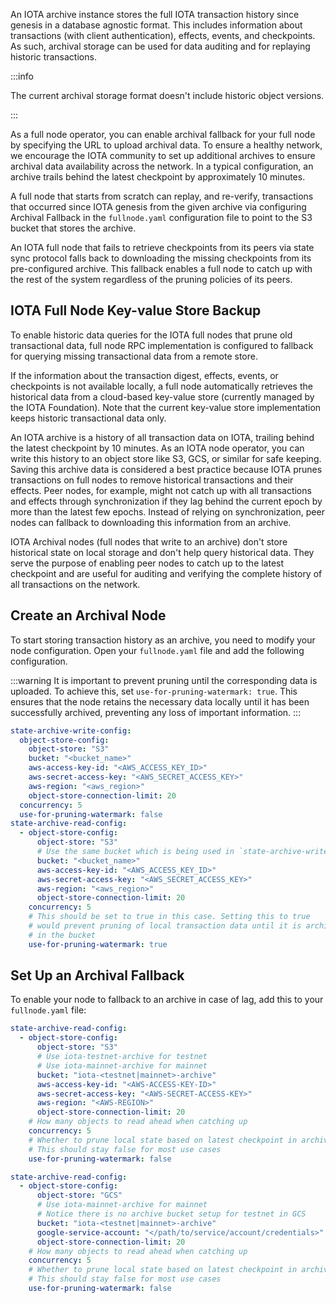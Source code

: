 

An IOTA archive instance stores the full IOTA transaction history since genesis in a database agnostic format. This includes information about transactions (with client authentication), effects, events, and checkpoints. As such, archival storage can be used for data auditing and for replaying historic transactions.

:::info

The current archival storage format doesn't include historic object versions. 

:::

As a full node operator, you can enable archival fallback for your full node by specifying the URL to upload archival data. To ensure a healthy network, we encourage the IOTA community to set up additional archives to ensure archival data availability across the network. In a typical configuration, an archive trails behind the latest checkpoint by approximately 10 minutes.

A full node that starts from scratch can replay, and re-verify, transactions that occurred since IOTA genesis from the given archive via configuring Archival Fallback in the `fullnode.yaml` configuration file to point to the S3 bucket that stores the archive.

An IOTA full node that fails to retrieve checkpoints from its peers via state sync protocol falls back to downloading the missing checkpoints from its pre-configured archive. This fallback enables a full node to catch up with the rest of the system regardless of the pruning policies of its peers.

## IOTA Full Node Key-value Store Backup

To enable historic data queries for the IOTA full nodes that prune old transactional data, full node RPC implementation is configured to fallback for querying missing transactional data from a remote store.

If the information about the transaction digest, effects, events, or checkpoints is not available locally, a full node automatically retrieves the historical data from a cloud-based key-value store (currently managed by the IOTA Foundation). Note that the current key-value store implementation keeps historic transactional data only.

An IOTA archive is a history of all transaction data on IOTA, trailing behind the latest checkpoint by 10 minutes. As an IOTA node operator, you can write this history to an object store like S3, GCS, or similar for safe keeping. Saving this archive data is considered a best practice because IOTA prunes transactions on full nodes to remove historical transactions and their effects. Peer nodes, for example, might not catch up with all transactions and effects through synchronization if they lag behind the current epoch by more than the latest few epochs. Instead of relying on synchronization, peer nodes can fallback to downloading this information from an archive.

IOTA Archival nodes (full nodes that write to an archive) don't store historical state on local storage and don't help query historical data. They serve the purpose of enabling peer nodes to catch up to the latest checkpoint and are useful for auditing and verifying the complete history of all transactions on the network.

## Create an Archival Node

To start storing transaction history as an archive, you need to modify your node configuration. Open your `fullnode.yaml` file and add the following configuration.

:::warning
It is important to prevent pruning until the corresponding data is uploaded. To achieve this, set `use-for-pruning-watermark: true`. This ensures that the node retains the necessary data locally until it has been successfully archived, preventing any loss of important information.
:::

```yaml
state-archive-write-config:
  object-store-config:
    object-store: "S3"
    bucket: "<bucket_name>"
    aws-access-key-id: "<AWS_ACCESS_KEY_ID>"
    aws-secret-access-key: "<AWS_SECRET_ACCESS_KEY>"
    aws-region: "<aws_region>"
    object-store-connection-limit: 20
  concurrency: 5
  use-for-pruning-watermark: false
state-archive-read-config:
  - object-store-config:
      object-store: "S3"
      # Use the same bucket which is being used in `state-archive-write-config`
      bucket: "<bucket_name>"
      aws-access-key-id: "<AWS_ACCESS_KEY_ID>"
      aws-secret-access-key: "<AWS_SECRET_ACCESS_KEY>"
      aws-region: "<aws_region>"
      object-store-connection-limit: 20
    concurrency: 5
    # This should be set to true in this case. Setting this to true
    # would prevent pruning of local transaction data until it is archived
    # in the bucket
    use-for-pruning-watermark: true
```

## Set Up an Archival Fallback

To enable your node to fallback to an archive in case of lag, add this to your `fullnode.yaml` file:

<Tabs groupId="object-store">
<TabItem value="s3" label="Amazon S3">

```yaml
state-archive-read-config:
  - object-store-config:
      object-store: "S3"
      # Use iota-testnet-archive for testnet 
      # Use iota-mainnet-archive for mainnet
      bucket: "iota-<testnet|mainnet>-archive"
      aws-access-key-id: "<AWS-ACCESS-KEY-ID>"
      aws-secret-access-key: "<AWS-SECRET-ACCESS-KEY>"
      aws-region: "<AWS-REGION>"
      object-store-connection-limit: 20
    # How many objects to read ahead when catching up  
    concurrency: 5
    # Whether to prune local state based on latest checkpoint in archive.
    # This should stay false for most use cases
    use-for-pruning-watermark: false
```

</TabItem>
<TabItem value="gcs" label="Google Cloud Storage">

```yaml
state-archive-read-config:
  - object-store-config:
      object-store: "GCS"
      # Use iota-mainnet-archive for mainnet
      # Notice there is no archive bucket setup for testnet in GCS
      bucket: "iota-<testnet|mainnet>-archive"
      google-service-account: "</path/to/service/account/credentials>"
      object-store-connection-limit: 20
    # How many objects to read ahead when catching up  
    concurrency: 5
    # Whether to prune local state based on latest checkpoint in archive.
    # This should stay false for most use cases
    use-for-pruning-watermark: false
```

</TabItem>
</Tabs>


<!-- ### Configure AWS IAM Permissions for Archive Access

To securely access the public archive buckets while following AWS best practices, you need to configure proper IAM permissions. Even though the archive buckets are publicly readable, it's recommended to create a specific IAM policy with the minimum required permissions.

Here's an example IAM policy that grants read-only access to the IOTA mainnet/testnet archive bucket:

This policy should be attached to the IAM user or role that your node uses to access the archive.

<Tabs groupId="iam-policy">
<TabItem value="iam-mainnet" label="Mainnet IAM Policy">

```json
{
  "Version": "2012-10-17",
  "Statement": [
      {
          "Action": [
              "s3:ListBucket",  // Allows listing objects in the bucket
              "s3:GetObject"    // Allows reading objects from the bucket
          ],
          "Effect": "Allow",
          "Resource": [
              "arn:aws:s3:::iota-mainnet-archive/*",
              "arn:aws:s3:::iota-mainnet-archive"
          ]
      }
  ]
}
```

</TabItem>
<TabItem value="iam-testnet" label="Testnet IAM Policy">

```json
{
  "Version": "2012-10-17",
  "Statement": [
      {
          "Action": [
              "s3:ListBucket",  // Allows listing objects in the bucket
              "s3:GetObject"    // Allows reading objects from the bucket
          ],
          "Effect": "Allow",
          "Resource": [
              "arn:aws:s3:::iota-testnet-archive/*",
              "arn:aws:s3:::iota-testnet-archive"
          ]
      }
  ]
}
```

</TabItem>
</Tabs>



 -->


<Quiz questions={questions} />
